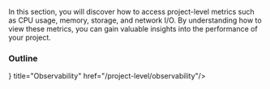 
In this section, you will discover how to access project-level metrics such as CPU usage, memory, storage, and network I/O. By understanding how to view these metrics, you can gain valuable insights into the performance of your project.

### Outline

<Cards>
  <Card icon={<svg xmlns="#" fill="none" viewBox="0 0 24 24" strokeWidth={1.5} stroke="currentColor" className="w-6 h-6">
  <path strokeLinecap="round" strokeLinejoin="round" d="M8.25 4.5l7.5 7.5-7.5 7.5" />
</svg>} title="Observability" href="/project-level/observability"/>
</Cards>